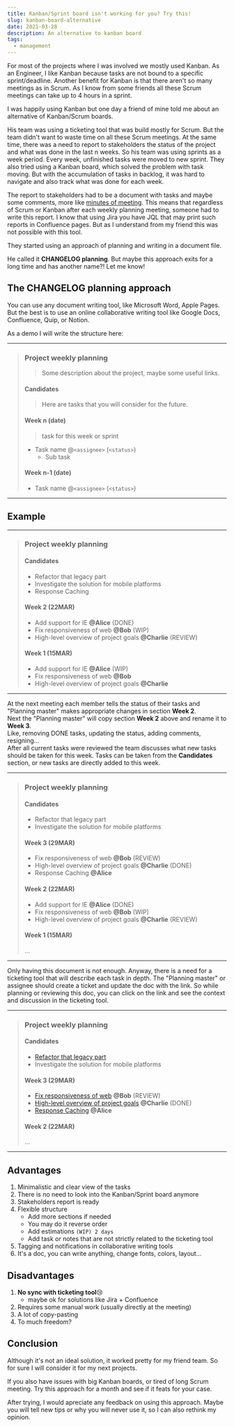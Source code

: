 ```yaml
---
title: Kanban/Sprint board isn't working for you? Try this!
slug: kanban-board-alternative
date: 2021-03-28
description: An alternative to kanban board
tags:
  - management
---
```


For most of the projects where I was involved we mostly used Kanban.
As an Engineer, I like Kanban because tasks are not bound to a specific sprint/deadline.
Another benefit for Kanban is that there aren't so many meetings as in Scrum.
As I know from some friends all these Scrum meetings can take up to 4 hours in a sprint.

I was happily using Kanban but one day a friend of mine told me about an alternative of Kanban/Scrum boards.

His team was using a ticketing tool that was build mostly for Scrum.
But the team didn't want to waste time on all these Scrum meetings.
At the same time, there was a need to report to stakeholders the status of the project and what was done in the last n weeks.
So his team was using sprints as a week period. Every week, unfinished tasks were moved to new sprint.
They also tried using a Kanban board, which solved the problem with task moving.
But with the accumulation of tasks in backlog, it was hard to navigate and also track what was done for each week.

The report to stakeholders had to be a document with tasks and maybe some comments, more like [minutes of meeting](https://en.wikipedia.org/wiki/Minutes).
This means that regardless of Scrum or Kanban after each weekly planning meeting, someone had to write this report.
I know that using Jira you have JQL that may print such reports in Confluence pages.
But as I understand from my friend this was not possible with this tool.

They started using an approach of planning and writing in a document file.

He called it **CHANGELOG planning**. But maybe this approach exits for a long time and has another name?! Let me know!

## The CHANGELOG planning approach

You can use any document writing tool, like Microsoft Word, Apple Pages.
But the best is to use an online collaborative writing tool like Google Docs, Confluence, Quip, or Notion.

As a demo I will write the structure here:

---

> ### Project weekly planning
>
> >Some description about the project, maybe some useful links.
>
> #### Candidates
>
>  > Here are tasks that you will consider for the future.
>
> #### Week n (date)
>
> > task for this week or sprint
>
> - Task name @`<assignee>` (`<status>`)
>   - Sub task
>
> #### Week n-1 (date)
>
> - Task name @`<assignee>` (`<status>`)

---

## Example

---

> ### Project weekly planning
>
> #### Candidates
>
> - Refactor that legacy part
> - Investigate the solution for mobile platforms
> - Response Caching
>
> #### Week 2 (22MAR)
>
> - Add support for IE **@Alice** (DONE)
> - Fix responsiveness of web **@Bob** (WIP)
> - High-level overview of project goals **@Charlie** (REVIEW)
>
> #### Week 1 (15MAR)
>
> - Add support for IE **@Alice** (WIP)
> - Fix responsiveness of web **@Bob**
> - High-level overview of project goals **@Charlie**

---

At the next meeting each member tells the status of their tasks and "Planning master" makes appropriate changes in section **Week 2**. <br/>
Next the "Planning master" will copy section **Week 2** above and rename it to **Week 3**. <br/>
Like, removing DONE tasks, updating the status, adding comments, resigning...<br/>
After all current tasks were reviewed the team discusses what new tasks should be taken for this week.
Tasks can be taken from the **Candidates** section, or new tasks are directly added to this week.

---

> ### Project weekly planning
>
> #### Candidates
>
> - Refactor that legacy part
> - Investigate the solution for mobile platforms
>
> #### Week 3 (29MAR)
>
> - Fix responsiveness of web **@Bob** (REVIEW)
> - High-level overview of project goals **@Charlie** (DONE)
> - Response Caching **@Alice**
>
> #### Week 2 (22MAR)
>
> - Add support for IE **@Alice** (DONE)
> - Fix responsiveness of web **@Bob** (WIP)
> - High-level overview of project goals **@Charlie** (REVIEW)
>
> #### Week 1 (15MAR)
>
> ...

---

Only having this document is not enough. Anyway, there is a need for a ticketing tool that will describe each task in depth.
The "Planning master" or assignee should create a ticket and update the doc with the link.
So while planning or reviewing this doc, you can click on the link and see the context and discussion in the ticketing tool.

---

> ### Project weekly planning
>
> #### Candidates
>
> - [Refactor that legacy part](https://example.com/issues/4605-my-task)
> - Investigate the solution for mobile platforms
>
> #### Week 3 (29MAR)
>
> - [Fix responsiveness of web](https://www.youtube.com/watch?v=dQw4w9WgXcQ) **@Bob** (REVIEW)
> - [High-level overview of project goals](https://www.youtube.com/watch?v=dQw4w9WgXcQ) **@Charlie** (DONE)
> - [Response Caching](https://www.youtube.com/watch?v=dQw4w9WgXcQ) **@Alice**
>
> #### Week 2 (22MAR)
>
> ...

---

## Advantages

1. Minimalistic and clear view of the tasks
2. There is no need to look into the Kanban/Sprint board anymore
3. Stakeholders report is ready
4. Flexible structure
    - Add more sections if needed
    - You may do it reverse order
    - Add estimations `(WIP) 2 days`
    - Add task or notes that are not strictly related to the ticketing tool
5. Tagging and notifications in collaborative writing tools
6. It's a doc, you can write anything, change fonts, colors, layout...

## Disadvantages

1. **No sync with ticketing tool**😢
    - maybe ok for solutions like Jira + Confluence
2. Requires some manual work (usually directly at the meeting)
2. A lot of copy-pasting
3. To much freedom?

## Conclusion

Although it's not an ideal solution, it worked pretty for my friend team.
So for sure I will consider it for my next projects.

If you also have issues with big Kanban boards, or tired of long Scrum meeting.
Try this approach for a month and see if it feats for your case.

After trying, I would apreciate any feedback on using this approach.
Maybe you will tell new tips or why you will never use it, so I can also rethink my opinion.
